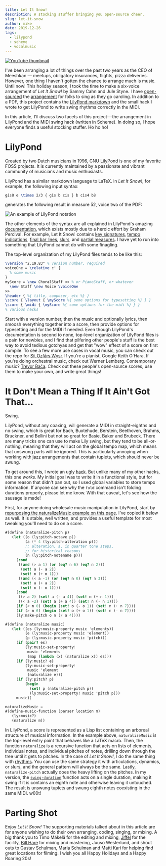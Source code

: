 ```yaml
---
title: Let It Snow!
description: A stocking stuffer bringing you open-source cheer.
slug: let-it-snow
author: mike
date: 2019-12-26
tags:
  - lilypond
  - scheme
  - vocalmusic
---
```


[![YouTube thumbnail](https://img.youtube.com/vi/Dnh-YGmpMuk/0.jpg)](https://www.youtube.com/watch?v=Dnh-YGmpMuk)

I've been arranging a lot of things over the past two years as the CEO of Meeshkan — meetups, obligatory insurances, flights, pizza deliveries. However, one thing I haven't gotten the chance to arrange much is music. Until now! This holiday season, I took the time to make a six-voice arrangement of _Let It Snow!_ by Sammy Cahn and Jule Styne. I have [open-sourced](https://github.com/meeshkan/let-it-snow) the [arrangement](https://github.com/Meeshkan/let-it-snow/releases/download/v0.0.0/let-it-snow.pdf) for folks to sing as they go caroling. In addition to a PDF, this project contains the [LilyPond markdown](https://github.com/Meeshkan/let-it-snow/blob/ebc4702e8f7cd1f6d3a80d4dc4fbab632ed56d77/let-it-snow.ly) and the small hack I wrote to get LilyPond to write swing rhythms correctly in the MIDI.

In this article, I'll discuss two facets of this project — the arrangement in LilyPond and the MIDI swing hack (written in Scheme). In doing so, I hope everyone finds a useful stocking stuffer. Ho ho ho!

# LilyPond

Created by two Dutch musicians in 1996, GNU [LilyPond](https://lilypond.org) is one of my favorite FOSS projects. It is currently maintained by a passionate and vibrant community of musicians and music enthusiasts.

LilyPond has a similar markdown language to LaTeX. In _Let It Snow!_, for example, the following input syntax:

```latex
gis8 e \times 2/3 { gis b cis } b cis4 b8
```

generates the following result in measure 52, voice two of the PDF:

![An example of LilyPond notation](https://thepracticaldev.s3.amazonaws.com/i/f2c1g72jtumhetusowjf.png)

The other elements of the syntax are all explained in LilyPond's amazing [documentation](http://lilypond.org/manuals.html), which exists mostly due to a heroic effort by Graham Percival. For example, Let It Snow! contains [key signatures](https://github.com/Meeshkan/let-it-snow/blob/ebc4702e8f7cd1f6d3a80d4dc4fbab632ed56d77/let-it-snow.ly#L14), [tempo indications](https://github.com/Meeshkan/let-it-snow/blob/ebc4702e8f7cd1f6d3a80d4dc4fbab632ed56d77/let-it-snow.ly#L15), [final bar lines](https://github.com/Meeshkan/let-it-snow/blob/ebc4702e8f7cd1f6d3a80d4dc4fbab632ed56d77/let-it-snow.ly#L95), [slurs](https://github.com/Meeshkan/let-it-snow/blob/ebc4702e8f7cd1f6d3a80d4dc4fbab632ed56d77/let-it-snow.ly#L28), and [partial measures](https://medium.com/r/?url=https%3A%2F%2Fgithub.com%2FMeeshkan%2Flet-it-snow%2Fblob%2Febc4702e8f7cd1f6d3a80d4dc4fbab632ed56d77%2Flet-it-snow.ly%23L10). I have yet to run into something that LilyPond cannot do with some finagling.

The top-level organization of my LilyPond files tends to be like this:

```latex
\version "2.19.83" % version number, required
voiceOne = \relative c' {
  % some music
}
myScore = \new ChoralStaff << % or PianoStaff, or whatever
  \new Staff \new Voice \voiceOne
>>
\header { %{ title, composer, etc %} }
\score { \layout { \myScore %{ some options for typesetting %} } }
\score { \midi { \myScore %{ some options for the midi %} } }
% various hacks
```

Start with a version number, then the music and optionally lyrics, then smoosh everything together into a score, then provide options for typesetting and for the MIDI if needed. Even though LilyPond's documentation is second to none, top-level organization of LilyPond files is a pain for newbies, and I find that pilfering other people's stuff is the best way to avoid tedious gotchyas and get that "wow" effect of a score on first compile. To see a few more use cases in vocal music, you can check out the repo for [Sit Ozfårs Wysr](https://github.com/mikesol/saw). If you're a pianist, Google Keith O'Hara. If you're doing orchestral music, check out Werner Lemberg. Contemporary music? [Trevor Bača](http://abjad.mbrsi.org/). Check out these people's open-source scores, use them to make your own, and write great things!

# It Don't Mean a Thing If It Ain't Got That…

Swing.

LilyPond, without any coaxing, will generate a MIDI in straight-eighths and no swing, which is great for Bach, Buxtehude, Berstein, Beethoven, Brahms, Bruckner, and Bellini but not so great for Basie, Baker and Brubeck. There are many tricks one can use to make Lily swing, but they tend to be all-or-nothing, meaning that they will act on the global tempo map, which means that unswung parts will be ignored. This is particularly annoying when working with jazz arrangements that contain tuplets, which should never be swung.

To get around this, I wrote an ugly [hack](https://github.com/Meeshkan/let-it-snow/blob/ebc4702e8f7cd1f6d3a80d4dc4fbab632ed56d77/let-it-snow.ly#L849). But unlike many of my other hacks, this one _works_. My initial goal was to write it in a functional style, but for some reason that didn't pan out, so I used global variables to store tempo information. If anyone can see why the `fold` command isn't folding durations properly, please let me know. With that caveat, let's see how the sausage is made!

First, for anyone doing wholesale music manipulation in LilyPond, start by [repurposing the naturalizeMusic example on this page](http://lilypond.org/doc/v2.18/Documentation/notation/changing-multiple-pitches). I've copied it below as well. It is stable, well written, and provides a useful template for most tweaking you'll need to do on a score.

```scheme
#(define (naturalize-pitch p)
   (let ((o (ly:pitch-octave p))
         (a (* 4 (ly:pitch-alteration p)))
         ;; alteration, a, in quarter tone steps,
         ;; for historical reasons
         (n (ly:pitch-notename p)))
     (cond
      ((and (> a 1) (or (eq? n 6) (eq? n 2)))
       (set! a (- a 2))
       (set! n (+ n 1)))
      ((and (< a -1) (or (eq? n 0) (eq? n 3)))
       (set! a (+ a 2))
       (set! n (- n 1))))
     (cond
      ((> a 2) (set! a (- a 4)) (set! n (+ n 1)))
      ((< a -2) (set! a (+ a 4)) (set! n (- n 1))))
     (if (< n 0) (begin (set! o (- o 1)) (set! n (+ n 7))))
     (if (> n 6) (begin (set! o (+ o 1)) (set! n (- n 7))))
     (ly:make-pitch o n (/ a 4))))

#(define (naturalize music)
   (let ((es (ly:music-property music 'elements))
         (e (ly:music-property music 'element))
         (p (ly:music-property music 'pitch)))
     (if (pair? es)
         (ly:music-set-property!
          music 'elements
          (map (lambda (x) (naturalize x)) es)))
     (if (ly:music? e)
         (ly:music-set-property!
          music 'element
          (naturalize e)))
     (if (ly:pitch? p)
         (begin
           (set! p (naturalize-pitch p))
           (ly:music-set-property! music 'pitch p)))
     music))

naturalizeMusic =
#(define-music-function (parser location m)
   (ly:music?)
   (naturalize m))
```

In LilyPond, a score is represented as a Lisp list containing an arboreal structure of musical information. In the example above, `naturalizeMusic` is the top-level entry point that behaves like a LaTeX macro. Then, the function `naturalize` is a recursive function that acts on lists of elements, individual notes, and individual pitches of notes, drilling down through the tree until it gets to pitches. In the case of _Let It Snow!_, I do the same thing with [rhythms](https://github.com/Meeshkan/let-it-snow/blob/ebc4702e8f7cd1f6d3a80d4dc4fbab632ed56d77/let-it-snow.ly#L884). You can use the same strategy it with articulations, dynamics, or slurs, and the general pattern will always be the same. Lastly, `naturalize-pitch` actually does the heavy lifting on the pitches. In my version, the [`swing-duration`](https://github.com/Meeshkan/let-it-snow/blob/ebc4702e8f7cd1f6d3a80d4dc4fbab632ed56d77/let-it-snow.ly#L851) function acts on a single duration, making it swing if it is contains an eighth note and otherwise leaving it untouched. The result is unswung tuplets and swung eighth notes coexisting in the same MIDI. w00t!

# Parting Shot

Enjoy _Let It Snow!_ The supporting materials talked about in this article are for anyone wishing to do their own arranging, coding, singing, or mixing. A big thank you to Timo Mäkelä for the editing and mixing, [Jiffel](https://www.jiffel.com/) for the facility, [Bill Hare](http://billhare.tv) for mixing and mastering, Juuso Westerlund, and shout outs to Gustav Schulman, Maria Schulman and Matti Kari for helping find great locations for filming. I wish you all Happy Holidays and a Happy Roaring 20s!
